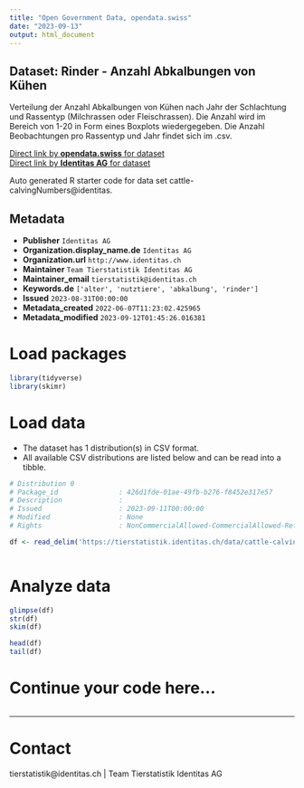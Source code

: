 ```yaml
---
title: "Open Government Data, opendata.swiss"
date: "2023-09-13"
output: html_document
---
```


## Dataset: Rinder - Anzahl Abkalbungen von Kühen

Verteilung der Anzahl Abkalbungen von Kühen nach Jahr der Schlachtung und Rassentyp (Milchrassen oder Fleischrassen). Die Anzahl wird im Bereich von 1-20 in Form eines Boxplots wiedergegeben. Die Anzahl Beobachtungen pro Rassentyp und Jahr findet sich im .csv.

[Direct link by **opendata.swiss** for dataset](https://opendata.swiss/de/dataset/rinder-anzahl-abkalbungen-von-kuhen)<br>
[Direct link by **Identitas AG** for dataset](https://tierstatistik.identitas.ch/)

Auto generated R starter code for data set cattle-calvingNumbers@identitas.

## Metadata

- **Publisher** `Identitas AG`
- **Organization.display_name.de** `Identitas AG`
- **Organization.url** `http://www.identitas.ch`
- **Maintainer** `Team Tierstatistik Identitas AG`
- **Maintainer_email** `tierstatistik@identitas.ch`
- **Keywords.de** `['alter', 'nutztiere', 'abkalbung', 'rinder']`
- **Issued** `2023-08-31T00:00:00`
- **Metadata_created** `2022-06-07T11:23:02.425965`
- **Metadata_modified** `2023-09-12T01:45:26.016381`


# Load packages

```r

library(tidyverse)
library(skimr)

```

# Load data

-   The dataset has 1 distribution(s) in CSV format.
-   All available CSV distributions are listed below and can be read into a tibble.

```r

# Distribution 0
# Package_id               : 426d1fde-01ae-49fb-b276-f8452e317e57
# Description              : 
# Issued                   : 2023-09-11T00:00:00
# Modified                 : None
# Rights                   : NonCommercialAllowed-CommercialAllowed-ReferenceRequired

df <- read_delim('https://tierstatistik.identitas.ch/data/cattle-calvingNumbers.csv')



```

# Analyze data

```r

glimpse(df)
str(df)
skim(df)

head(df)
tail(df)

```

# Continue your code here...

```r

```

------------------------------------------------------------------------

# Contact

tierstatistik@identitas.ch | Team Tierstatistik Identitas AG
